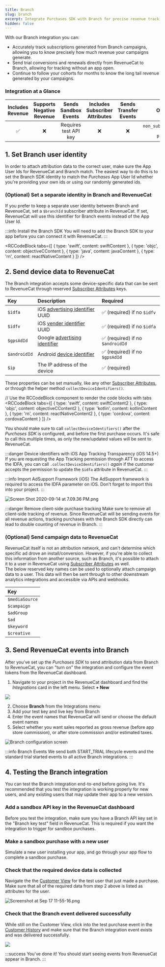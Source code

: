 ```yaml
---
title: Branch
slug: branch
excerpt: Integrate Purchases SDK with Branch for precise revenue tracking
hidden: false
---
```

With our Branch integration you can:

- Accurately track subscriptions generated from Branch campaigns, allowing you to know precisely how much revenue your campaigns generate.
- Send trial conversions and renewals directly from RevenueCat to Branch, allowing for tracking without an app open.
- Continue to follow your cohorts for months to know the long tail revenue generated by your campaigns.

### Integration at a Glance
| Includes Revenue | Supports Negative Revenue |  Sends Sandbox Events | Includes Subscriber Attributes | Sends Transfer Events |                             Optional Event Types                            |
|:----------------:|:-------------------------:|:---------------------:|:------------------------------:|:---------------------:|:---------------------------------------------------------------------------:|
|         ✅        |             ❌             | Requires test API key |                ❌               |           ❌           | `non_subscription_purchase_event` `expiration_event` `product_change_event` |

## 1. Set Branch user identity

In order to attach attribution data to the correct user, make sure the App User Ids for RevenueCat and Branch match. The easiest way to do this is to set the Branch SDK identity to match the _Purchases_ App User Id whether you're providing your own ids or using our randomly generated ids. 

### (Optional) Set a separate identity in Branch and RevenueCat

If you prefer to keep a separate user identity between Branch and RevenueCat, set a `$branchId` subscriber attribute in RevenueCat. If set, RevenueCat will use this identifier for Branch events instead of the App User Id.

:::info Install the Branch SDK
You will need to add the Branch SDK to your app before you can connect it with RevenueCat.
:::


<RCCodeBlock tabs={[
    { type: 'swift', content: swiftContent },
    { type: 'objc', content: objectiveCContent },
    { type: 'java', content: javaContent },
    { type: 'rn', content: reactNativeContent }
]} />

## 2. Send device data to RevenueCat

The Branch integration accepts some device-specific data that can be sent to RevenueCat through reserved [Subscriber Attributes](doc:subscriber-attributes) keys.

| Key          | Description                                                                                                                                     | Required                        |
| :----------- | :---------------------------------------------------------------------------------------------------------------------------------------------- | :------------------------------ |
| `$idfa`      | iOS [advertising identifier](https://developer.apple.com/documentation/adsupport/asidentifiermanager/1614151-advertisingidentifier) UUID        | ✅ (required) if no `$idfv`      |
| `$idfv`      | iOS [vender identifier](https://developer.apple.com/documentation/uikit/uidevice/1620059-identifierforvendor) UUID                              | ✅ (required) if no `$idfa`      |
| `$gpsAdId`   | Google [advertising identifier](https://developers.google.com/android/reference/com/google/android/gms/ads/identifier/AdvertisingIdClient.Info) | ✅ (required) if no `$androidId` |
| `$androidId` | Android [device identifier](https://developer.android.com/reference/android/provider/Settings.Secure#ANDROID_ID)                                | ✅ (required) if no `$gpsAdId`   |
| `$ip`        | The IP address of the device                                                                                                                    | ✅ (required)                    |

These properties can be set manually, like any other [Subscriber Attributes](doc:subscriber-attributes), or through the helper method `collectDeviceIdentifiers()`. 


// Use the RCCodeBlock component to render the code blocks with tabs
<RCCodeBlock tabs={[
    { type: 'swift', content: swiftContent2 },
    { type: 'objc', content: objectiveCContent2 },
    { type: 'kotlin', content: kotlinContent },
    { type: 'rn', content: reactNativeContent2 },
    { type: 'cordova', content: cordovaContent }
]} />



You should make sure to call `collectDeviceIdentifiers()` after the _Purchases SDK_ is configured, and before the first purchase occurs. It's safe to call this multiple times, as only the new/updated values will be sent to RevenueCat.

:::danger Device identifiers with iOS App Tracking Transparency (iOS 14.5+)
If you are requesting the App Tracking permission through ATT to access the IDFA, you can call `.collectDeviceIdentifiers()` _again_ if the customer accepts the permission to update the `$idfa` attribute in RevenueCat.
:::

:::info Import AdSupport Framework (iOS)
The AdSupport framework is required to access the IDFA parameter on iOS. Don't forget to import this into your project.
:::

![](https://files.readme.io/caf9cda-Screen_Shot_2020-09-14_at_7.09.36_PM.png "Screen Shot 2020-09-14 at 7.09.36 PM.png")


:::danger Remove client-side purchase tracking
Make sure to remove all client-side tracking of revenue. Since RevenueCat will be sending events for all revenue actions, tracking purchases with the Branch SDK directly can lead to double counting of revenue in Branch.
:::

### (Optional) Send campaign data to RevenueCat

RevenueCat itself is not an attribution network, and can't determine which specific ad drove an install/conversion. However, if you're able to collect this information from another source, such as Branch, it's possible to attach it to a user in RevenueCat using [Subscriber Attributes](doc:subscriber-attributes)  as well.  
The below reserved key names can be used to optionally attach campaign data to a user. This data will then be sent through to other downstream analytics integrations and accessible via APIs and webhooks.

| Key            |
| :------------- |
| `$mediaSource` |
| `$campaign`    |
| `$adGroup`     |
| `$ad`          |
| `$keyword`     |
| `$creative`    |

## 3.  Send RevenueCat events into Branch

After you've set up the _Purchases SDK_ to send attribution data from Branch to RevenueCat, you can "turn on" the integration and configure the event tokens from the RevenueCat dashboard.

1. Navigate to your project in the RevenueCat dashboard and find the _Integrations_ card in the left menu. Select **+ New** 

![](https://files.readme.io/c9cac9c-app.revenuecat.com_projects_85ff18c7_collaborators_1.png)



2. Choose **Branch** from the Integrations menu
3. Add your test key and live key from Branch
4. Enter the event names that RevenueCat will send or choose the default event names
5. Select whether you want sales reported as gross revenue (before app store commission), or after store commission and/or estimated taxes.

![Branch configuration screen](https://files.readme.io/917c588-app.revenuecat.com_projects_85ff18c7_integrations_branch_1.png)

:::info Branch Events
We send both START_TRIAL lifecycle events and the standard trial started events to all active Branch integrations.
:::

## 4. Testing the Branch integration

You can test the Branch integration end-to-end before going live. It's recommended that you test the integration is working properly for new users, and any existing users that may update their app to a new version.

### Add a sandbox API key in the RevenueCat dashboard

Before you test the integration, make sure you have a Branch API key set in the "Branch key test" field in RevenueCat. This is required if you want the integration to trigger for sandbox purchases.

### Make a sandbox purchase with a new user

Simulate a new user installing your app, and go through your app flow to complete a sandbox purchase.

### Check that the required device data is collected

Navigate the the [Customer View](doc:customers) for the test user that just made a purchase. Make sure that all of the required data from step 2 above is listed as attributes for the user.

![](https://files.readme.io/eb3d142-Screenshot_at_Sep_17_11-55-16.png "Screenshot at Sep 17 11-55-16.png")



### Check that the Branch event delivered successfully

While still on the Customer View, click into the test purchase event in the [Customer History](doc:customer-history) and make sure that the Branch integration event exists and was delivered successfully. 

![](https://files.readme.io/95d0682-app.revenuecat.com_activity_40779aaf_event_92499ad6-350b-455a-a2ec-4c28c4ca0b28.png)


:::success You've done it!
You should start seeing events from RevenueCat appear in Branch.
:::
